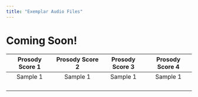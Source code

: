 ```yaml
---
title: "Exemplar Audio Files"
---
```


# Coming Soon!

| **Prosody Score 1** |  **Prosody Score 2** |**Prosody Score 3** | **Prosody Score 4** |
| :-----------------: | :------------------: | :----------------: | :-----------------: |
|   Sample 1          |   Sample 1           |  Sample 1          |   Sample 1          |
|                     |                      |                    |                     |
|                     |                      |                    |                     |
|                     |                      |                    |                     |
|                     |                      |                    |                     |

<!-- <html> <audio controls>   <source src="audio.wav" type="audio/wav"> </audio></html> -->